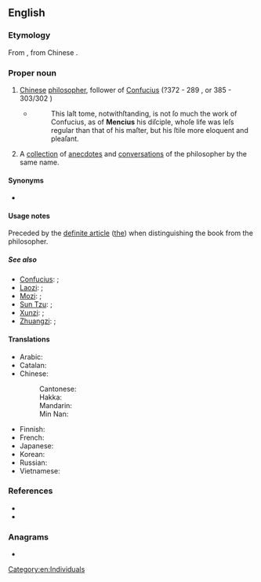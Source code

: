{{also|mencius}}
==English==
{{wikipedia}}

===Etymology===
From {{der|en|la|Mencius}}, from {{der|en|cmn|-}} Chinese {{zh-l|孟子|Mèngzǐ}}.

===Proper noun===
{{en-proper noun}}

# [[Chinese]] [[philosopher]], follower of [[Confucius]] (?372 - 289 {{B.C.E.}}, or 385 - 303/302 {{B.C.E.}})
#* {{quote-book
|en
|url=https://archive.org/details/memoirsremarksge00leco/
|year=1738
|author=Lewis Le Comte
|title=Memoirs and Remarks
|location=[[London]]
|publisher=John Hughs
|page=191
|pageurl=https://archive.org/details/memoirsremarksge00leco/page/191/}}
#*:This laſt tome, notwithſtanding, is not ſo much the work of Confucius, as of '''Mencius''' his diſciple, whoſe life was leſs regular than that of his maſter, but his ſtile more eloquent and pleaſant.
# A [[collection]] of [[anecdote]]s and [[conversation]]s of the philosopher by the same name.

====Synonyms====
* {{l|en|Mengzi}}

====Usage notes====
Preceded by the [[definite article]] ([[the]]) when distinguishing the book from the philosopher.

=====See also=====
{{der-top|Other Chinese philosophers}}
* [[Confucius]]: {{zh-l|孔子}}; {{ja-r|孔%子|^こう%し}} 
* [[Laozi]]: {{zh-l|老子}}; {{ja-r|老%子|^ろう%し}} 
* [[Mozi]]: {{zh-l|墨子}}; {{ja-r|墨%子|^ぼく%し}}
* [[Sun Tzu]]: {{zh-l|孫子|Sūnzǐ}}; {{ja-r|孫%子|^そん%し}}
* [[Xunzi]]: {{zh-l|荀子}}; {{ja-r|荀%子|^じゅん%し}}
* [[Zhuangzi]]: {{zh-l|莊子}}; {{ja-r|荘%子|^そう%し}}
{{der-bottom}}

====Translations====
{{trans-top|Chinese philosopher}}
* Arabic: {{t-needed|ar}}
* Catalan: {{t|ca|Menci}}
* Chinese:
*: Cantonese: {{t|yue|孟子|tr=maang6 zi2|sc=Hani}}
*: Hakka: {{t|hak|孟子|tr=Men-chṳ́|sc=Hani}}
*: Mandarin: {{t+|cmn|孟子|tr=Mèngzǐ|sc=Hani}}
*: Min Nan: {{t|nan|孟子|tr=Bēng-chú|sc=Hani}}
{{trans-mid}}
* Finnish: {{t|fi|Mengzi}}
* French: {{t|fr|Mencius}}
* Japanese: {{t|ja|孟子|tr=Mōshi}}
* Korean: {{t|ko|맹자(孟子)}}
* Russian: {{t|ru|Мэн-цзы|m}}
* Vietnamese: {{t-needed|vi}}
{{trans-bottom}}

===References===
* {{R:Lexico|pos=pn}}
* {{R:Merriam-Webster Online}}

===Anagrams===
* {{anagrams|en|a=ceimnsu|Muncies|muscine}}

[[Category:en:Individuals]]